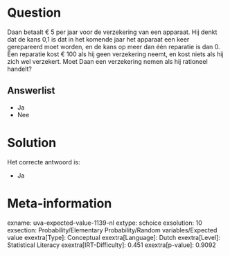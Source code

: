 Question
========

Daan betaalt € 5 per jaar voor de verzekering van een apparaat. Hij
denkt dat de kans 0,1 is dat in het komende jaar het apparaat een keer
gerepareerd moet worden, en de kans op meer dan één reparatie is dan 0.
Een reparatie kost € 100 als hij geen verzekering neemt, en kost niets
als hij zich wel verzekert. Moet Daan een verzekering nemen als hij
rationeel handelt?

Answerlist
----------

* Ja
* Nee

Solution
========

Het correcte antwoord is: 

* Ja

Meta-information
================
exname: uva-expected-value-1139-nl
extype: schoice
exsolution: 10
exsection: Probability/Elementary Probability/Random variables/Expected value
exextra[Type]: Conceptual
exextra[Language]: Dutch
exextra[Level]: Statistical Literacy
exextra[IRT-Difficulty]: 0.451
exextra[p-value]: 0.9092
